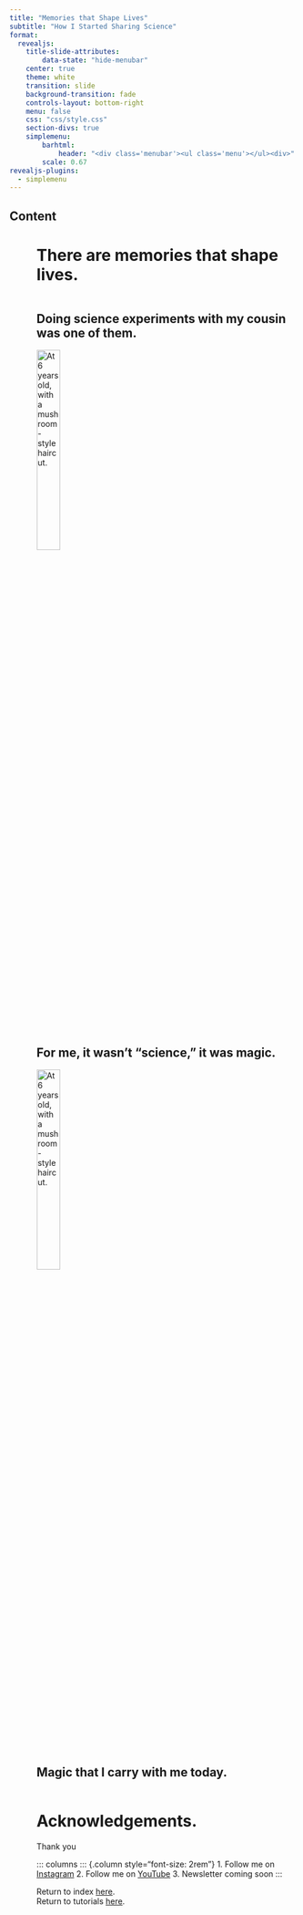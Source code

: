 ```yaml
---
title: "Memories that Shape Lives"
subtitle: "How I Started Sharing Science"
format:
  revealjs:
    title-slide-attributes:
        data-state: "hide-menubar"
    center: true
    theme: white
    transition: slide
    background-transition: fade
    controls-layout: bottom-right
    menu: false
    css: "css/style.css"
    section-divs: true
    simplemenu:
        barhtml:
            header: "<div class='menubar'><ul class='menu'></ul><div>"
        scale: 0.67
revealjs-plugins:
  - simplemenu
---
```


## Content {data-state="hide-menubar"}
<ul class="menu"><ul>

# There are memories that shape lives. {data-stack-name="Emmanuel"}

<img data-src="../../images/Emanuel1.png">

## Doing science experiments with my cousin was one of them.

<img src="../../images/Emanuel2.png" alt="At 6 years old, with a mushroom-style haircut." style="width: 30%; max-width: 800px; margin-bottom: 20px;">

## For me, it wasn’t “science,” it was magic.
<img src="../../images/Emanuel3.png" alt="At 6 years old, with a mushroom-style haircut." style="width: 30%; max-width: 800px; margin-bottom: 20px;">

## Magic that I carry with me today.
<img data-src="../../images/Emanuel4.png"> 

# Acknowledgements. {data-name="Acknowledgements and Return"}

Thank you

::: columns
::: {.column style="font-size: 2rem"}
1. Follow me on [Instagram](https://www.instagram.com/sheinventor/)
2. Follow me on [YouTube](https://www.youtube.com/@SheInventor_English)
3. Newsletter coming soon
:::

Return to index [here](../index.qmd).  
Return to tutorials [here](index.qmd).
